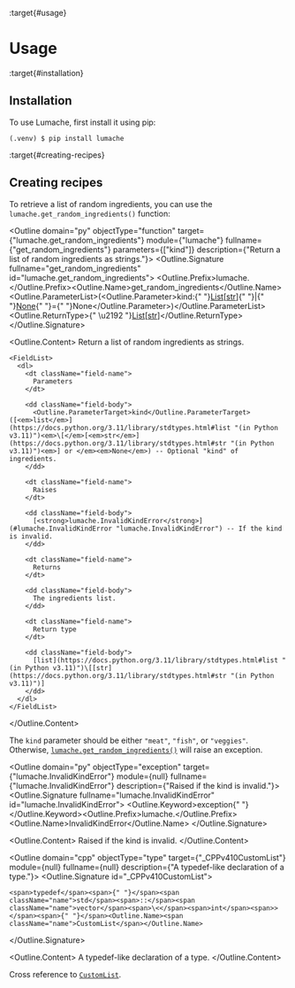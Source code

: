 :target{#usage}

# Usage

:target{#installation}

## <Target id="id1" />Installation

To use Lumache, first install it using pip:

```console
(.venv) $ pip install lumache
```

:target{#creating-recipes}

## Creating recipes

To retrieve a list of random ingredients,
you can use the `lumache.get_random_ingredients()` function:

<Outline domain="py" objectType="function" target={"lumache.get_random_ingredients"} module={"lumache"} fullname={"get_random_ingredients"} parameters={["kind"]} description={"Return a list of random ingredients as strings."}>
  <Outline.Signature fullname="get_random_ingredients" id="lumache.get_random_ingredients">
    <Outline.Prefix>lumache.</Outline.Prefix><Outline.Name>get\_random\_ingredients</Outline.Name><Outline.ParameterList><span>(</span><Outline.Parameter><span className="name">kind</span><span>:</span><span>{" "}</span><span className="name">[List](https://docs.python.org/3.11/library/typing.html#typing.List "(in Python v3.11)")<span>\[</span>[str](https://docs.python.org/3.11/library/stdtypes.html#str "(in Python v3.11)")<span>]</span><span>{" "}</span><span>|</span><span>{" "}</span>[None](https://docs.python.org/3.11/library/constants.html#None "(in Python v3.11)")</span><span>{" "}</span><span>=</span><span>{" "}</span><span>None</span></Outline.Parameter><span>)</span></Outline.ParameterList><Outline.ReturnType><span>{" \u2192 "}</span>[List](https://docs.python.org/3.11/library/typing.html#typing.List "(in Python v3.11)")<span>\[</span>[str](https://docs.python.org/3.11/library/stdtypes.html#str "(in Python v3.11)")<span>]</span></Outline.ReturnType>
  </Outline.Signature>

  <Outline.Content>
    Return a list of random ingredients as strings.

    <FieldList>
      <dl>
        <dt className="field-name">
          Parameters
        </dt>

        <dd className="field-body">
          <Outline.ParameterTarget>kind</Outline.ParameterTarget> ([<em>list</em>](https://docs.python.org/3.11/library/stdtypes.html#list "(in Python v3.11)")<em>\[</em>[<em>str</em>](https://docs.python.org/3.11/library/stdtypes.html#str "(in Python v3.11)")<em>] or </em><em>None</em>) -- Optional "kind" of ingredients.
        </dd>

        <dt className="field-name">
          Raises
        </dt>

        <dd className="field-body">
          [<strong>lumache.InvalidKindError</strong>](#lumache.InvalidKindError "lumache.InvalidKindError") -- If the kind is invalid.
        </dd>

        <dt className="field-name">
          Returns
        </dt>

        <dd className="field-body">
          The ingredients list.
        </dd>

        <dt className="field-name">
          Return type
        </dt>

        <dd className="field-body">
          [list](https://docs.python.org/3.11/library/stdtypes.html#list "(in Python v3.11)")\[[str](https://docs.python.org/3.11/library/stdtypes.html#str "(in Python v3.11)")]
        </dd>
      </dl>
    </FieldList>
  </Outline.Content>
</Outline>

The `kind` parameter should be either `"meat"`, `"fish"`,
or `"veggies"`. Otherwise, [`lumache.get_random_ingredients()`](#lumache.get_random_ingredients "lumache.get_random_ingredients")
will raise an exception.

<Outline domain="py" objectType="exception" target={"lumache.InvalidKindError"} module={null} fullname={"lumache.InvalidKindError"} description={"Raised if the kind is invalid."}>
  <Outline.Signature fullname="lumache.InvalidKindError" id="lumache.InvalidKindError">
    <Outline.Keyword>exception<span>{" "}</span></Outline.Keyword><Outline.Prefix>lumache.</Outline.Prefix><Outline.Name>InvalidKindError</Outline.Name>
  </Outline.Signature>

  <Outline.Content>
    Raised if the kind is invalid.
  </Outline.Content>
</Outline>

<Outline domain="cpp" objectType="type" target={"_CPPv410CustomList"} module={null} fullname={null} description={"A typedef-like declaration of a type."}>
  <Outline.Signature id="_CPPv410CustomList">
    <Target id="CustomList" /><Target id="_CPPv210CustomList" /><Target id="_CPPv310CustomList" />

    <span>typedef</span><span>{" "}</span><span className="name">std</span><span>::</span><span className="name">vector</span><span>\<</span><span>int</span><span>></span><span>{" "}</span><Outline.Name><span className="name">CustomList</span></Outline.Name>
  </Outline.Signature>

  <Outline.Content>
    A typedef-like declaration of a type.
  </Outline.Content>
</Outline>

Cross reference to [`CustomList`](#_CPPv410CustomList "CustomList").
